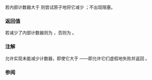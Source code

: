 {{cpp/thread/counting_semaphore/title|try_acquire}}
{{cpp/thread/counting_semaphore/navbar}}
{{dcl begin}}
{{dcl|since=c++20|
bool try_acquire() noexcept;
}}
{{dcl end}}

若内部计数器大于 {{c|0}} 则尝试原子地将它减少 {{c|1}}；不出现阻塞。

===返回值===
若减少了内部计数器则为 {{c|true}}，否则为 {{c|false}}。

===注解===
允许实现未能减少计数器，即使它大于 {{c|0}} ——即允许它们虚假地失败并返回 {{c|false}}。

===参阅===
{{dsc begin}}
{{dsc inc|cpp/thread/counting_semaphore/dsc release}}
{{dsc inc|cpp/thread/counting_semaphore/dsc acquire}}
{{dsc inc|cpp/thread/counting_semaphore/dsc try_acquire_for}}
{{dsc inc|cpp/thread/counting_semaphore/dsc try_acquire_until}}
{{dsc end}}

{{langlinks|de|en|es|fr|it|ja|pt|ru}}